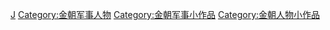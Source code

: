 {{hiddencat}}
[[Category:中国各朝代军事人物小作品|J]]
[[Category:金朝军事人物|Category:金朝军事人物]]
[[Category:金朝军事小作品|Category:金朝军事小作品]]
[[Category:金朝人物小作品|Category:金朝人物小作品]]
